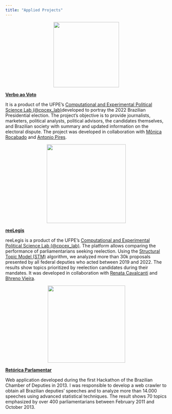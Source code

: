 ```yaml
---
title: "Applied Projects"
---
```


<center>
[![](https://davicmoreira.files.wordpress.com/2022/11/verbo_voto.gif){alt="" width="204"}](https://cpcex-lab.github.io/verbo_voto_dash/#sobre)
</center>

::: center-text
[**Verbo ao Voto**](https://cpcex-lab.github.io/verbo_voto_dash/#sobre)
::: 

It is a product of the UFPE's [Computational and Experimental Political Science Lab (\@cpcex_lab)](https://cpcex-lab.rbind.io/)developed to portray the 2022 Brazilian Presidential election. The project's objective is to provide journalists, marketers, political analysts, political advisors, the candidates themselves, and Brazilian society with summary and updated information on the electoral dispute. The project was developed in collaboration with [Mônica Rocabado](https://cpcex-lab.rbind.io/author/monica-rocabado/) and [Antonio Pires](https://cpcex-lab.rbind.io/author/antonio-pires/).

<center>
[![](https://davicmoreira.files.wordpress.com/2022/11/logo-reelegis.jpeg){alt="" width="246"}](https://reelegis.netlify.app/)
</center>

::: center-text
[**reeLegis**](https://reelegis.netlify.app/)
:::

reeLegis is a product of the UFPE's [Computational and Experimental Political Science Lab (\@cpcex_lab)](https://cpcex-lab.rbind.io/). The platform allows comparing the performance of parliamentarians seeking reelection. Using the [Structural Topic Model (STM)](http://www.structuraltopicmodel.com/) algorithm, we analyzed more than 30k proposals presented by all federal deputies who acted between 2019 and 2022. The results show topics prioritized by reelection candidates during their mandates. It was developed in collaboration with [Renata Cavalcanti](https://cpcex-lab.rbind.io/author/renata-cavalcanti/) and [Bhreno Vieira](https://cpcex-lab.rbind.io/author/bhreno-vieira/).

<center>
[![](https://davicmoreira.files.wordpress.com/2014/01/retorica_saude.png){alt="" width="241"}](https://luiscarli.com/2013/11/01/retorica/)
</center>

::: center-text
[**Retórica Parlamentar**](https://luiscarli.com/2013/11/01/retorica/)
::: 

Web application developed during the first Hackathon of the Brazilian Chamber of Deputies in 2013. I was responsible to develop a web crawler to obtain all Brazilian deputies' speeches and to analyze more than 14.000 speeches using advanced statistical techniques. The result shows 70 topics emphasized by over 400 parliamentarians between February 2011 and October 2013.
